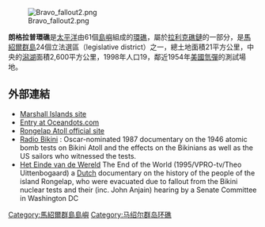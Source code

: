 {{multiple issues|
{{Expand|time=2018-02-07T10:16:58+00:00}}
{{Unreferenced|time=2018-02-07T10:16:58+00:00}}
{{Expand language|time=2018-02-07T10:16:58+00:00}}
}}
{{Infobox islands
| name             = 朗格拉普環礁
| image name       = Rongelap.jpg
| image size       = 250px
| image caption    =
| locator map      = {{Location map|Marshall islands|lat=11.3|long=165.5}}
| map_custom = yes
| location         = [[太平洋|太平洋]]北部
| coordinates      = {{coord|11|19|N|166|47|E|display=inline}}
| country          = {{MHL}}
| archipelago      = [[拉利克礁鏈|拉利克礁鏈]]
| total islands    = 61
| area             = 8.0平方公里
| elevation_m      = 3
| population       = 19
| population as of = 1998
}}

[[File:Bravo_fallout2.png|thumb]]

'''朗格拉普環礁'''是[[太平洋|太平洋]]由61個[[島嶼|島嶼]]組成的[[環礁|環礁]]，屬於[[拉利克礁鏈|拉利克礁鏈]]的一部分，是[[馬紹爾群島|馬紹爾群島]]24個立法選區（legislative district）之一，總土地面積21平方公里，中央的[[潟湖|潟湖]]面積2,600平方公里，1998年人口19，鄰近1954年[[美國|美國]][[氫彈|氫彈]]的測試場地。

==外部連結==
*[http://marshall.csu.edu.au/Marshalls/html/atolls/ronglap.html Marshall Islands site] {{Wayback|url=http://marshall.csu.edu.au/Marshalls/html/atolls/ronglap.html |date=20190411011203 }}
*[http://www.oceandots.com/pacific/marshall/rongelap.php Entry at Oceandots.com] {{Wayback|url=http://www.oceandots.com/pacific/marshall/rongelap.php |date=20101223043232 }}
*[http://www.visitrongelap.com/ Rongelap Atoll official site] {{Wayback|url=http://www.visitrongelap.com/ |date=20121130110008 }}
* [http://www.imdb.com/title/tt0093817/ Radio Bikini] {{Wayback|url=http://www.imdb.com/title/tt0093817/ |date=20210314183320 }} : Oscar-nominated 1987 documentary on the 1946 atomic bomb tests on Bikini Atoll and the effects on the Bikinians as well as the US sailors who witnessed the tests.
* [http://www.imdb.com/title/tt0860905/ Het Einde van de Wereld] {{Wayback|url=http://www.imdb.com/title/tt0860905/ |date=20170209100822 }} The End of the World (1995/VPRO-tv/Theo Uittenbogaard)  a [[Netherlands|Dutch]] documentary on the history of the people of the island Rongelap, who were evacuated due to fallout from the Bikini nuclear tests and their (inc. John Anjain) hearing by a Senate Committee in Washington DC 

{{Authority control}}
{{Marshalls-stub}}

{{Marshall Islands}}

[[Category:馬紹爾群島島嶼|Category:馬紹爾群島島嶼]]
[[Category:马绍尔群岛环礁|Category:马绍尔群岛环礁]]